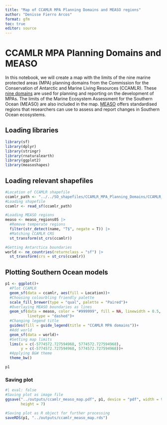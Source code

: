 ```yaml
---
title: "Map of CCAMLR MPA Planning Domains and MEASO regions"
author: "Denisse Fierro Arcos"
format: gfm
toc: true
editor: source
---
```


# CCAMLR MPA Planning Domains and MEASO
In this notebook, we will create a map with the limits of the nine marine protected areas (MPA) planning domains from the Commission for the Conservation of Antarctic and Marine Living Resources (CCAMLR). These [nine domains](https://www.ccamlr.org/en/science/mpa-planning-domains) are used for planning and reporting on the development of MPAs. The limits of the Marine Ecosystem Assessment for the Southern Ocean (MEASO) are also included in the map. [MEASO](https://sokiaq.atlassian.net/wiki/spaces/MEASO/overview) offers standardised regions that researchers can use to assess and report changes in Southern Ocean ecosystems.  
  
## Loading libraries
  
```r
library(sf)
library(dplyr)
library(stringr)
library(rnaturalearth)
library(ggplot2)
library(measoshapes)
```
  
## Loading relevant shapefiles
  
```r
#Location of CCAMLR shapefile
ccamlr_path <- "../../SO_shapefiles/CCAMLR_MPA_Planning_Domains/CCAMLR_MPA_Planning_Domains.shp"
#Loading shapefile
ccamlr <- read_sf(ccamlr_path) 

#Loading MEASO regions
measo <- measo_regions05 |> 
  #Remove temperate regions
  filter(str_detect(name, "T$", negate = T)) |> 
  #Matching CCAMLR CRS
  st_transform(st_crs(ccamlr))

#Getting Antarctica boundaries
world <- ne_countries(returnclass = "sf") |> 
  st_transform(crs = st_crs(ccamlr))
```
  
## Plotting Southern Ocean models 
  
```r
p1 <- ggplot()+
  #Plot CCAMLR
  geom_sf(data = ccamlr, aes(fill = Location))+
  #Choosing colourbling friendly palette
  scale_fill_brewer(type = "qual", palette = "Paired")+
  #Overlaying MEASO boundaries as lines
  geom_sf(data = measo, color = "#999999", fill = NA, linewidth = 0.5, 
          linetype = "dashed")+
  #Changing legend title
  guides(fill = guide_legend(title = "CCAMLR MPA domains"))+
  #Add world
  geom_sf(data = world)+
  #Setting map limits
  lims(x = c(-5774572.727594968, 5774572.727594968), 
       y = c(-5774572.727594968, 5774572.727594968))+
  #Applying B&W theme
  theme_bw()

p1
```
  
### Saving plot
  
```r
#| eval: false
#Saving plot as image file
ggsave("../outputs/ccamlr_measo_map.pdf", p1, device = "pdf", width = 9,
       height = 7)

#Saving plot as R object for further processing
saveRDS(p1, "../outputs/ccamlr_measo_map.rds")
```

